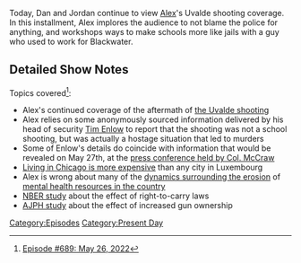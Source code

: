 {{DEFAULTSORT:
    #_EPISODE_0689:May 26, 2022
}}{{Episode
    | title           = May 26, 2022
    | caption         = Listen to this episode on [https://knowledgefight.libsyn.com/689-may-26-2022 Libsyn] [https://open.spotify.com/episode/09SWeavaicKZVnHXN3gjvJ Spotify], Read the [[Transcript/689: May 26, 2022|Unofficial Transcript]], View discussion on [https://reddit.com/v5ur18 Reddit]
    | episodeNumber   = 689
    | length          = 01:29:22
    | airDate         = June 6, 2022
    | coverageDate    = May 26, 2022
    | episodeType     = [[:Category:Present Day|Present Day]]
    | previousEpisode = [[688: May 25, 2022]]
    | nextEpisode     = [[690: May 27, 2022]]
    | appearance      = [[Tim Enlow]]
}}

{{Stub}}

Today, Dan and Jordan continue to view [[Alex Jones|Alex]]'s Uvalde shooting coverage.  In this installment, Alex implores the audience to not blame the police for anything, and workshops ways to make schools more like jails with a guy who used to work for Blackwater.

==Detailed Show Notes==

Topics covered<ref>[https://knowledgefight.com/research/2022/6/5/episode-689-may-26-2022 Episode #689: May 26, 2022]</ref>:

*Alex's continued coverage of the aftermath of [[the Uvalde shooting]]
*Alex relies on some anonymously sourced information delivered by his head of security [[Tim Enlow]] to report that the shooting was not a school shooting, but was actually a hostage situation that led to murders
*Some of Enlow's details do coincide with information that would be revealed on May 27th, at the [https://www.npr.org/2022/06/03/1102689126/uvalde-shooting-police-response press conference held by Col. McCraw]
*[https://www.rethinktokyo.com/sites/default/files/gl-2021-cost-of-living-city-ranking-mercer-0622.pdf Living in Chicago is more expensive] than any city in Luxembourg
*Alex is wrong about many of the [https://www.npr.org/2017/11/30/567477160/how-the-loss-of-u-s-psychiatric-hospitals-led-to-a-mental-health-crisis dynamics surrounding the erosion] of [https://origins.osu.edu/article/americas-long-suffering-mental-health-system?language_content_entity=en mental health resources in the country]
*[https://www.nber.org/papers/w23510 NBER study] about the effect of right-to-carry laws
*[https://ajph.aphapublications.org/doi/full/10.2105/AJPH.2013.301409 AJPH study] about the effect of increased gun ownership

[[Category:Episodes]]
[[Category:Present Day]]
